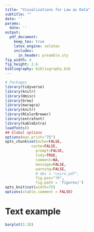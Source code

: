 ```yaml
---
title: "Visualizations for Law as Data"
subtitle: ""
date: ''
params: 
  date: ''
output: 
  pdf_document:
    keep_tex: true
    latex_engine: xelatex
    includes:
      in_header: preamble.sty
fig_width: 4
fig_height: 2.6
bibliography: bibliography.bib
---
```


```r

# Packages
library(tidyverse)
library(knitr)
library(Hmisc)
library(brew)
library(maragra)
library(knitr)
library(RColorBrewer)
library(extrafont)
library(kableExtra)
loadfonts()
## Global options
options(max.print="75")
opts_chunk$set(echo=FALSE,
            cache=FALSE,
              prompt=FALSE,
              tidy=TRUE,
              comment=NA,
              message=FALSE,
              warning=FALSE,
              # dev = "cairo_pdf",
              fig.pos="!h",
              fig.path = 'figures/')
opts_knit$set(width=75)
options(xtable.comment = FALSE)

```

# Text example 

```r

barplot(1:10)

```